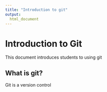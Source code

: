 ```yaml
---
title: "Introduction to git"
output:
  html_document
---
```


# Introduction to Git

This document introduces students to using git

## What is git?

Git is a version control
